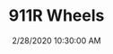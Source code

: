 ---
width: 2000
height: 1333
title: 911R Wheels
description: 911R wheels and Firestone tires.
date: 2/28/2020 10:30:00 AM
cameraMake: Sony
cameraModel: ILCE-7M3
lens: ZEISS Batis 2/40 CF
settingsfStop: f/2
settingsISO: ISO 125
settingsShutter: 1/40
settingsFocalLength: 40 mm
---